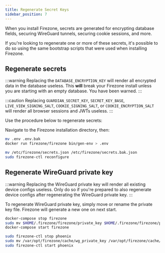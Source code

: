 ```yaml
---
title: Regenerate Secret Keys
sidebar_position: 7
---
```


When you install Firezone, secrets are generated for encrypting database
fields, securing WireGuard tunnels, securing cookie sessions, and more.

If you're looking to regenerate one or more of these secrets, it's possible
to do so using the same bootstrap scripts that were used when installing
Firezone.

## Regenerate secrets

:::warning
Replacing the `DATABASE_ENCRYPTION_KEY` will render all encrypted data in the
database useless. This **will** break your Firezone install unless you are
starting with an empty database. You have been warned.
:::

:::caution
Replacing `GUARDIAN_SECRET_KEY`, `SECRET_KEY_BASE`, `LIVE_VIEW_SIGNING_SALT`,
`COOKIE_SIGNING_SALT`, or `COOKIE_ENCRYPTION_SALT`
will render all browser sessions and JWTs useless.
:::

Use the procedure below to regenerate secrets:

<Tabs>
  <TabItem value="docker" label="Docker" default>

Navigate to the Firezone installation directory, then:

```bash
mv .env .env.bak
docker run firezone/firezone bin/gen-env > .env
```

  </TabItem>
  <TabItem value="omnibus" label="Omnibus">

```bash
mv /etc/firezone/secrets.json /etc/firezone/secrets.bak.json
sudo firezone-ctl reconfigure
```

  </TabItem>
</Tabs>

## Regenerate WireGuard private key

:::warning
Replacing the WireGuard private key will render all existing device configs
useless. Only do so if you're prepared to also regenerate device configs
after regenerating the WireGuard private key.
:::

To regenerate WireGuard private key, simply move or rename the private key file.
Firezone will generate a new one on next start.

<Tabs>
  <TabItem value="docker" label="Docker" default>

```bash
docker-compose stop firezone
sudo mv $HOME/.firezone/firezone/private_key $HOME/.firezone/firezone/private_key.bak
docker-compose start firezone
```

  </TabItem>
  <TabItem value="omnibus" label="Omnibus">

```bash
sudo firezone-ctl stop phoenix
sudo mv /var/opt/firezone/cache/wg_private_key /var/opt/firezone/cache/wg_private_key.bak
sudo firezone-ctl start phoenix
```

  </TabItem>
</Tabs>
